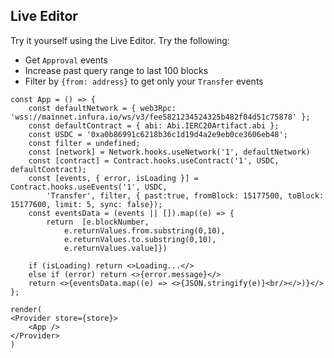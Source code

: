 ## Live Editor
Try it yourself using the Live Editor. Try the following:
* Get `Approval` events
* Increase past query range to last 100 blocks
* Filter by `{from: address}` to get only your `Transfer` events

```tsx live noInline
const App = () => {
    const defaultNetwork = { web3Rpc: 'wss://mainnet.infura.io/ws/v3/fee5821234524325b482f04d51c75878' };
    const defaultContract = { abi: Abi.IERC20Artifact.abi };
    const USDC = '0xa0b86991c6218b36c1d19d4a2e9eb0ce3606eb48';
    const filter = undefined;
    const [network] = Network.hooks.useNetwork('1', defaultNetwork)
    const [contract] = Contract.hooks.useContract('1', USDC, defaultContract);
    const [events, { error, isLoading }] = Contract.hooks.useEvents('1', USDC,
        'Transfer', filter, { past:true, fromBlock: 15177500, toBlock: 15177600, limit: 5, sync: false});
    const eventsData = (events || []).map((e) => {
        return  [e.blockNumber,
            e.returnValues.from.substring(0,10),
            e.returnValues.to.substring(0,10),
            e.returnValues.value]})

    if (isLoading) return <>Loading...</>
    else if (error) return <>{error.message}</>
    return <>{eventsData.map((e) => <>{JSON.stringify(e)}<br/></>)}</>
};

render(
<Provider store={store}>
    <App />
</Provider>
)
```
